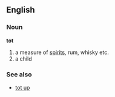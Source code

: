 ==English==
===Noun===
'''tot'''
#a measure of [[spirit]]s, rum, whisky etc.
#a child

===See also===
*[[tot up]]